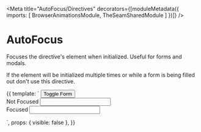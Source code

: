



<Meta title="AutoFocus/Directives" decorators={[moduleMetadata({
  imports: [
    BrowserAnimationsModule,
    TheSeamSharedModule
  ]
})]} />

# AutoFocus

Focuses the directive's element when initialized. Useful for forms and modals.

<DocAlert>If the element will be initialized multiple times or while a form is being
filled out don't use this directive.</DocAlert>

<Preview>
  <Story name="Example" height="250px">
    {{
      template: `
        <button type="button" class="btn btn-primary" (click)="visible=!visible">
          Toggle Form
        </button>
        <form *ngIf="visible">
          <div class="form-group">
            <label for="one">Not Focused</label>
            <input id="one" type="text" class="form-control" />
          </div>
          <div class="form-group">
            <label for="two">Focused</label>
            <input id="two" type="text" seamAutoFocus class="form-control" />
          </div>
        </form>`,
      props: {
        visible: false
      },
    }}
  </Story>
</Preview>
